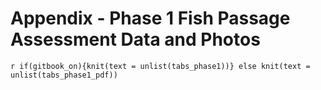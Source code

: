 # Appendix - Phase 1 Fish Passage Assessment Data and Photos {-}

`r if(gitbook_on){knit(text = unlist(tabs_phase1))} else knit(text = unlist(tabs_phase1_pdf))`
